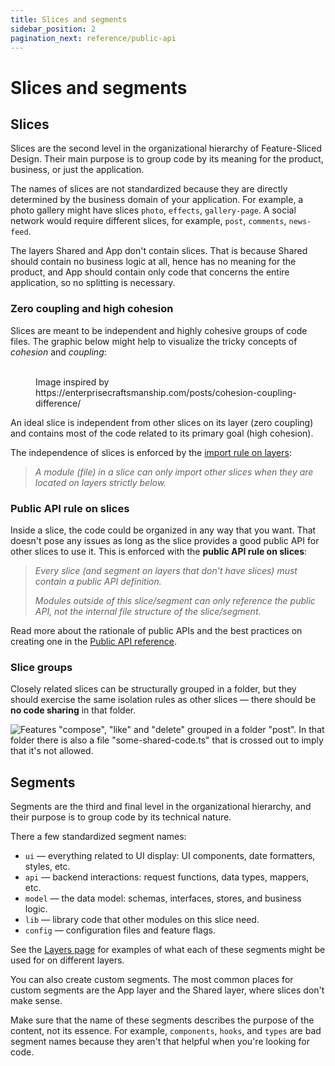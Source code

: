 ```yaml
---
title: Slices and segments
sidebar_position: 2
pagination_next: reference/public-api
---
```


# Slices and segments

## Slices

Slices are the second level in the organizational hierarchy of Feature-Sliced Design. Their main purpose is to group code by its meaning for the product, business, or just the application.

The names of slices are not standardized because they are directly determined by the business domain of your application. For example, a photo gallery might have slices `photo`, `effects`, `gallery-page`. A social network would require different slices, for example, `post`, `comments`, `news-feed`.

The layers Shared and App don't contain slices. That is because Shared should contain no business logic at all, hence has no meaning for the product, and App should contain only code that concerns the entire application, so no splitting is necessary.

### Zero coupling and high cohesion

Slices are meant to be independent and highly cohesive groups of code files. The graphic below might help to visualize the tricky concepts of _cohesion_ and _coupling_:

<figure>
    <img src="/img/coupling-cohesion-light.svg#light-mode-only" alt="" />
    <img src="/img/coupling-cohesion-dark.svg#dark-mode-only" alt="" />
    <figcaption>
        Image inspired by https://enterprisecraftsmanship.com/posts/cohesion-coupling-difference/
    </figcaption>
</figure>

An ideal slice is independent from other slices on its layer (zero coupling) and contains most of the code related to its primary goal (high cohesion).

The independence of slices is enforced by the [import rule on layers][layers--import-rule]:

> _A module (file) in a slice can only import other slices when they are located on layers strictly below._

### Public API rule on slices

Inside a slice, the code could be organized in any way that you want. That doesn't pose any issues as long as the slice provides a good public API for other slices to use it. This is enforced with the **public API rule on slices**:

> _Every slice (and segment on layers that don't have slices) must contain a public API definition._
>
> _Modules outside of this slice/segment can only reference the public API, not the internal file structure of the slice/segment._

Read more about the rationale of public APIs and the best practices on creating one in the [Public API reference][ref-public-api].

### Slice groups

Closely related slices can be structurally grouped in a folder, but they should exercise the same isolation rules as other slices — there should be **no code sharing** in that folder.

![Features "compose", "like" and "delete" grouped in a folder "post". In that folder there is also a file "some-shared-code.ts" that is crossed out to imply that it's not allowed.](/img/graphic-nested-slices.svg)

## Segments

Segments are the third and final level in the organizational hierarchy, and their purpose is to group code by its technical nature.

There a few standardized segment names:

- `ui` — everything related to UI display: UI components, date formatters, styles, etc.
- `api` — backend interactions: request functions, data types, mappers, etc.
- `model` — the data model: schemas, interfaces, stores, and business logic.
- `lib` — library code that other modules on this slice need.
- `config` — configuration files and feature flags.

See the [Layers page][layers--layer-definitions] for examples of what each of these segments might be used for on different layers.

You can also create custom segments. The most common places for custom segments are the App layer and the Shared layer, where slices don't make sense.

Make sure that the name of these segments describes the purpose of the content, not its essence. For example, `components`, `hooks`, and `types` are bad segment names because they aren't that helpful when you're looking for code.

[layers--layer-definitions]: /docs/reference/layers#layer-definitions
[layers--import-rule]: /docs/reference/layers#import-rule-on-layers
[ref-public-api]: /docs/reference/public-api
